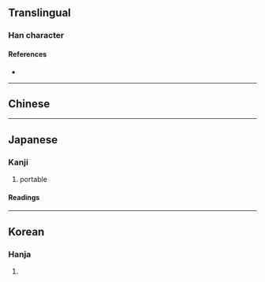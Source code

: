 {{also|攜}}
{{character info/new}}
==Translingual==

===Han character===
{{Han char|rn=64|rad=手|as=10|sn=13|four=|canj=QOGS|ids=⿰扌隽}}

====References====
* {{Han ref|kx=0448.260|dkj=12529|dj=0799.170|hdz=31932.080|uh=643A|ud=25658}}

----

==Chinese==
{{zh-see|攜|sv}}

----

==Japanese==

===Kanji===
{{ja-kanji|grade=c|rs=手10}}

# portable

====Readings====
{{ja-readings
|goon=え
|kanon=けい
|kun=たずさ-わる, たずさ-える
}}

----

==Korean==

===Hanja===
{{ko-hanja|hangeul=휴|eumhun=|rv=hyu|mr=hyu|y=hyu}}

# {{rfdef|ko|sort=手10}}